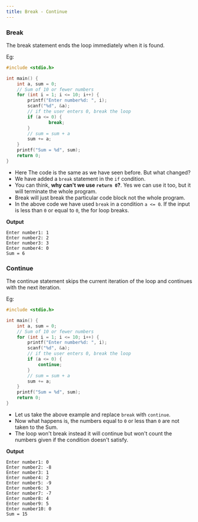 ```yaml
---
title: Break - Continue
---
```


### Break

The break statement ends the loop immediately when it is found.

Eg:
```c
#include <stdio.h>

int main() {
	int a, sum = 0;
	// Sum of 10 or fewer numbers
	for (int i = 1; i <= 10; i++) {
		printf("Enter number%d: ", i);
		scanf("%d", &a);
		// if the user enters 0, break the loop
		if (a <= 0) {
				break;
		}
		// sum = sum + a
		sum += a;
	}
	printf("Sum = %d", sum);
	return 0;
}
```

- Here The code is the same as we have seen before. But what changed?
- We have added a `break` statement in the `if` condition.
- You can think, **why can't we use `return 0`?**. Yes we can use it too, but it will terminate the whole program.
- Break will just break the particular code block not the whole program.
- In the above code we have used `break` in a condition `a <= 0`. 
If the input is less than `0` or equal to `0`, the for loop breaks.

**Output**
```
Enter number1: 1
Enter number2: 2
Enter number3: 3
Enter number4: 0
Sum = 6
```
### Continue

The continue statement skips the current iteration of the loop and continues with the next iteration.

Eg:

```c
#include <stdio.h>

int main() {
	int a, sum = 0;
	// Sum of 10 or fewer numbers
	for (int i = 1; i <= 10; i++) {
		printf("Enter number%d: ", i);
		scanf("%d", &a);
		// if the user enters 0, break the loop
		if (a <= 0) {
			continue;
		}
		// sum = sum + a
		sum += a;
	}
	printf("Sum = %d", sum);
	return 0;
}
```

- Let us take the above example and replace `break` with `continue`.
- Now what happens is, the numbers equal to `0` or less than `0` are not taken to the Sum.
- The loop won't break instead it will continue but won't count the numbers given if the condition doesn't satisfy.

**Output**

```
Enter number1: 0
Enter number2: -8
Enter number3: 1
Enter number4: 2
Enter number5: -9
Enter number6: 3
Enter number7: -7
Enter number8: 4
Enter number9: 5
Enter number10: 0
Sum = 15
```